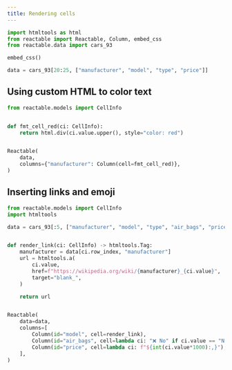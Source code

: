 ```yaml
---
title: Rendering cells
---
```


```python
import htmltools as html
from reactable import Reactable, Column, embed_css
from reactable.data import cars_93

embed_css()

data = cars_93[20:25, ["manufacturer", "model", "type", "price"]]
```

## Using custom HTML to color text

```python
from reactable.models import CellInfo


def fmt_cell_red(ci: CellInfo):
    return html.div(ci.value.upper(), style="color: red")


Reactable(
    data,
    columns={"manufacturer": Column(cell=fmt_cell_red)},
)
```

## Inserting links and emoji

```python
from reactable.models import CellInfo
import htmltools

data = cars_93[:5, ["manufacturer", "model", "type", "air_bags", "price"]]


def render_link(ci: CellInfo) -> htmltools.Tag:
    manufacturer = data[ci.row_index, "manufacturer"]
    url = htmltools.a(
        ci.value,
        href=f"https://wikipedia.org/wiki/{manufacturer}_{ci.value}",
        target="blank_",
    )

    return url


Reactable(
    data=data,
    columns=[
        Column(id="model", cell=render_link),
        Column(id="air_bags", cell=lambda ci: "❌ No" if ci.value == "None" else f"✅ Yes"),
        Column(id="price", cell=lambda ci: f"${int(ci.value*1000):,}"),
    ],
)
```